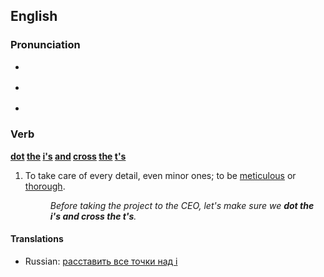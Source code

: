 ==English==

===Pronunciation===
* {{a|RP}} {{IPA|/ˈdɒt ði ˌaɪz ənd ˈkrɒs ðə ˌtiːz/}}
* {{a|US}} {{IPA|/ˈdɑːt ði ˌaɪz ənd ˈkrɑːs ðə ˌtiːz/}}
* {{audio|en-us-dot the i's and cross the t's.ogg|Audio (US)}}

===Verb===
'''[[dot]] [[the]] [[i]][['s]] [[and]] [[cross]] [[the]] [[t]][['s]]'''

# {{idiom}} To take care of every detail, even minor ones; to be [[meticulous]] or [[thorough]].
#: ''Before taking the project to the CEO, let's make sure we '''dot the i's and cross the t's'''.''

====Translations====
{{trans-top|Take care of every detail}}
{{trans-mid}}
* Russian: [[расставить все точки над i]]
{{trans-bottom}}